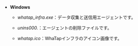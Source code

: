 - **Windows**

  - _whatap_infra.exe_：データ収集と送信用エージェントです。

  - _unins000._：エージェントの削除ファイルです。 

  - _whatap.ico_：WhaTapインフラのアイコン画像です。  
